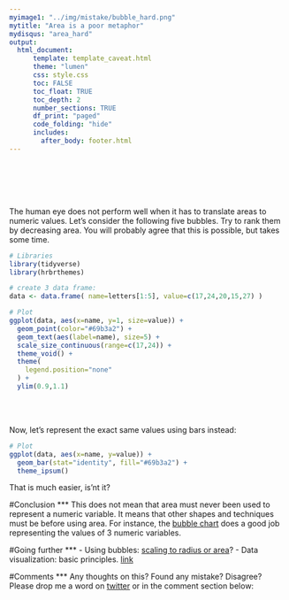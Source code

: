 ```yaml
---
myimage1: "../img/mistake/bubble_hard.png"
mytitle: "Area is a poor metaphor"
mydisqus: "area_hard"
output:
  html_document:
      template: template_caveat.html
      theme: "lumen"
      css: style.css
      toc: FALSE
      toc_float: TRUE
      toc_depth: 2
      number_sections: TRUE
      df_print: "paged"
      code_folding: "hide"
      includes: 
        after_body: footer.html
---
```


<br><br><br><br>
<div class="mycontent">

The human eye does not perform well when it has to translate areas to numeric values. Let's consider the following five bubbles. Try to rank them by decreasing area. You will probably agree that this is possible, but takes some time.  

```r
# Libraries
library(tidyverse)
library(hrbrthemes)

# create 3 data frame:
data <- data.frame( name=letters[1:5], value=c(17,24,20,15,27) )

# Plot
ggplot(data, aes(x=name, y=1, size=value)) +
  geom_point(color="#69b3a2") +
  geom_text(aes(label=name), size=5) +
  scale_size_continuous(range=c(17,24)) +
  theme_void() +
  theme(
    legend.position="none"
  ) +
  ylim(0.9,1.1)
```


<br><br>



Now, let's represent the exact same values using bars instead:

```r
# Plot
ggplot(data, aes(x=name, y=value)) +
  geom_bar(stat="identity", fill="#69b3a2") +
  theme_ipsum()
```

That is much easier, is'nt it?





#Conclusion
***
This does not mean that area must never been used to represent a numeric variable. It means that other shapes and techniques must be before using area. For instance, the [bubble chart](https://www.data-to-viz.com/graph/bubble.html) does a good job representing the values of 3 numeric variables.




#Going further
***
- Using bubbles: [scaling to radius or area](https://www.data-to-viz.com/caveat/radius_or_area.html)? 
- Data visualization: basic principles. [link](http://paldhous.github.io/ucb/2016/dataviz/week2.html)



#Comments
***
Any thoughts on this? Found any mistake? Disagree? Please drop me a word on [twitter](https://twitter.com/R_Graph_Gallery) or in the comment section below:
<br>



</div>













